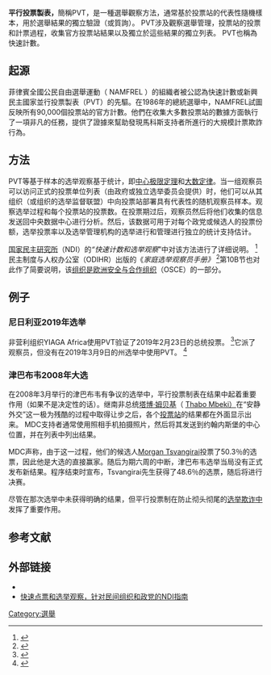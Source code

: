 '''平行投票製表，'''簡稱PVT，是一種選舉觀察方法，通常基於投票站的代表性隨機樣本，用於選舉結果的獨立驗證（或質詢）。 PVT涉及觀察選舉管理，投票站的投票和計票過程，收集官方投票站結果以及獨立於這些結果的獨立列表。 PVT也稱為快速計數。

== 起源 ==
菲律賓全國公民自由選舉運動（ NAMFREL ）的組織者被公認為快速計數或新興民主國家並行投票製表（PVT）的先驅。在1986年的總統選舉中，NAMFREL試圖反映所有90,000個投票站的官方計數。他們在收集大多數投票站的數據方面執行了一項非凡的任務，提供了證據來幫助發現馬科斯支持者所進行的大規模計票欺詐行為。

== 方法 ==
PVT等基于样本的选举观察基于统计，即[[中心极限定理|中心极限定理]]和[[大数定律|大数定律]]。当一组观察员可以访问正式的投票单位列表（由政府或独立选举委员会提供）时，他们可以从其组织（或组织的选举监督联盟）中向投票站部署具有代表性的随机观察员样本。观察选举过程和每个投票站的投票数。在投票期过后，观察员然后将他们收集的信息发送回中央数据中心进行分析。然后，该数据可用于对每个政党或候选人的投票份额，选举投票率以及选举管理机构的选举进行和管理进行独立的统计支持估计。

[[国际事务全国民主研究所|国家民主研究所]]（NDI）的''“快速计数和选举观察''”中对该方法进行了详细说明。 <ref name="ndi">{{Cite book|url=https://www.ndi.org/node/24021|title=The quick count and election observation : an NDI handbook for civic organizations and political parties|last=1964-|first=Estok, Melissa|date=2002|publisher=National Democratic Institute for International Affairs|isbn=1880134314|location=Washington, DC|oclc=49795247|access-date=2020-11-27|archive-date=2022-01-26|archive-url=https://web.archive.org/web/20220126144914/https://www.ndi.org/node/24021|dead-url=no}}</ref>民主制度与人权办公室（ODIHR）出版的《''家庭选举观察员手册》'' <ref name="osce">{{Cite book|url=https://www.osce.org/odihr/elections/70289|title=Handbook for domestic election obervers.|date=2003|publisher=OSCE/ODIHR|isbn=8391275086|location=Warsaw|pages=106–108|oclc=60521477|access-date=2020-11-27|archive-date=2022-01-20|archive-url=https://web.archive.org/web/20220120155440/https://www.osce.org/odihr/elections/70289|dead-url=no}}</ref>第10B节也对此作了简要说明，该[[歐洲安全與合作組織|组织是欧洲安全与合作组织]]（OSCE）的一部分。

== 例子 ==

=== 尼日利亚2019年选举 ===
非营利组织YIAGA Africa使用PVT验证了2019年2月23日的总统投票。 <ref name="econ">{{Cite news|url=https://www.economist.com/middle-east-and-africa/2019/02/28/nigerias-president-muhammadu-buhari-wins-a-second-term|title=Nigeria’s President Muhammadu Buhari wins a second term|date=2019-02-28|work=The Economist|accessdate=2019-03-09|issn=0013-0613|archive-date=2021-11-21|archive-url=https://web.archive.org/web/20211121171434/https://www.economist.com/middle-east-and-africa/2019/02/28/nigerias-president-muhammadu-buhari-wins-a-second-term|dead-url=no}}</ref>它派了观察员，但没有在2019年3月9日的州选举中使用PVT。 <ref name="bus">{{Cite news|url=http://business247news.com/2019/03/09/yiaga-dumps-parallel-vote-tabulation-pvt-method-for-march-9-polls/|title=YIAGA dumps Parallel Vote Tabulation (PVT) method for March 9 polls|date=2019-03-09|work=Business 247 News Online|accessdate=2019-03-09|language=en-US|archive-date=2021-11-21|archive-url=https://web.archive.org/web/20211121172306/https://business247news.com/2019/03/09/yiaga-dumps-parallel-vote-tabulation-pvt-method-for-march-9-polls/|dead-url=no}}</ref>

=== 津巴布韦2008年大选 ===
在2008年3月举行的津巴布韦有争议的选举中，平行投票制表在结果中起着重要作用（如果不是决定性的话）。继南非总统[[塔博·姆贝基|塔博·姆贝基]]（ [[塔博·姆贝基|Thabo Mbeki）]]在“安静外交”这一极为残酷的过程中取得让步之后，各个[[投票站|投票站]]的结果都在外面显示出来。 MDC支持者通常使用照相手机拍摄照片，然后将其发送到约翰内斯堡的中心位置，并在列表中列出结果。

MDC声称，由于这一过程，他们的候选人[[摩根·茨万吉拉伊|Morgan Tsvangirai]]投票了50.3％的选票，因此他是大选的直接赢家。随后为期六周的中断，津巴布韦选举当局没有正式发布新结果。程序结束时宣布，Tsvangirai先生获得了48.6％的选票，随后将进行决赛。

尽管在那次选举中未获得明确的结果，但平行投票制在防止彻头彻尾的[[选举操控手法|选举欺诈中]]发挥了重要作用。

== 参考文献 ==
{{Reflist}}

== 外部链接 ==

* {{Official website|http://www.namfrel.com.ph/home/index.htm|Official NAMFREL website}}
* [https://ndi.org/sites/default/files/1417_elect_quickcounthdbk_0.pdf 快速点票和选举观察，针对民间组织和政党的NDI指南] {{Wayback|url=https://ndi.org/sites/default/files/1417_elect_quickcounthdbk_0.pdf |date=20220308122911 }}
[[Category:選舉|Category:選舉]]